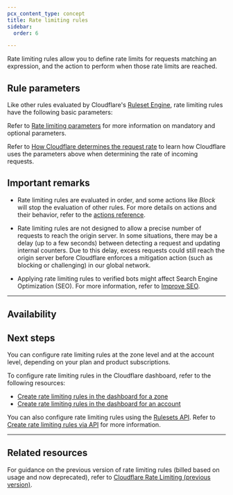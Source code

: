 ```yaml
---
pcx_content_type: concept
title: Rate limiting rules
sidebar:
  order: 6

---
```





Rate limiting rules allow you to define rate limits for requests matching an expression, and the action to perform when those rate limits are reached.

## Rule parameters

Like other rules evaluated by Cloudflare's [Ruleset Engine](/ruleset-engine/), rate limiting rules have the following basic parameters:

<Render file="rate-limiting-rule-parameters" product="waf" />

Refer to [Rate limiting parameters](/waf/rate-limiting-rules/parameters/) for more information on mandatory and optional parameters.

Refer to [How Cloudflare determines the request rate](/waf/rate-limiting-rules/request-rate/) to learn how Cloudflare uses the parameters above when determining the rate of incoming requests.

## Important remarks

* Rate limiting rules are evaluated in order, and some actions like *Block* will stop the evaluation of other rules. For more details on actions and their behavior, refer to the [actions reference](/ruleset-engine/rules-language/actions/).

* Rate limiting rules are not designed to allow a precise number of requests to reach the origin server. In some situations, there may be a delay (up to a few seconds) between detecting a request and updating internal counters. Due to this delay, excess requests could still reach the origin server before Cloudflare enforces a mitigation action (such as blocking or challenging) in our global network.

* Applying rate limiting rules to verified bots might affect Search Engine Optimization (SEO). For more information, refer to [Improve SEO](/fundamentals/basic-tasks/improve-seo/).

***

## Availability



<Render file="rate-limiting-availability-by-plan" product="waf" />



<Render file="non-contract-enablement" product="fundamentals" />

## Next steps

You can configure rate limiting rules at the zone level and at the account level, depending on your plan and product subscriptions.

To configure rate limiting rules in the Cloudflare dashboard, refer to the following resources:

* [Create rate limiting rules in the dashboard for a zone](/waf/rate-limiting-rules/create-zone-dashboard/)
* [Create rate limiting rules in the dashboard for an account](/waf/rate-limiting-rules/create-account-dashboard/)

You can also configure rate limiting rules using the [Rulesets API](/ruleset-engine/rulesets-api/). Refer to [Create rate limiting rules via API](/waf/rate-limiting-rules/create-api/) for more information.

***

## Related resources

For guidance on the previous version of rate limiting rules (billed based on usage and now deprecated), refer to [Cloudflare Rate Limiting (previous version)](/waf/reference/legacy/old-rate-limiting/).

